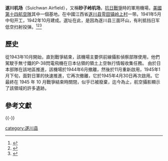 '''遂川机场'''（Suichwan Airfield），又稱'''砂子岭机场'''，[[抗日戰爭|抗日戰爭]]時的軍用機場，[[美國第十四航空隊|美國第十四航空隊]]其中一個基地。在中國江西省[[遂川县|遂川县]][[雩田镇|雩田镇]][[岭上村|岭上村]]一带。1941年5月中旬开工，1942年10月建成。選址在此，是因為遂川县三面环山，有利抵挡日军低空扫射投弹。<ref>{{cite news|title=听遂川90岁老奶奶讲述沙子岭机场，那段惊心动魄的建设回忆|newspaper=遂川微平台|date=2017-10-13|last=|first=|url=https://www.sohu.com/a/197975894_755038|archiveurl=|archivedate=}}</ref><ref>{{cite news|title=遂川「秘密空军基地」始末|newspaper=《传记文学》第九十三卷第一期|date=|last=谭建华|first=|url=http://www.flyingtiger-cacw.com/gb_583.htm|archiveurl=http://web.archive.org/web/20210124133104/http://www.flyingtiger-cacw.com/gb_583.htm|archivedate=2021-01-24}}</ref><ref>{{cite news|title=砂子岭机场的中美爱情故事|newspaper=江西遂川律师网|date=|last=刘述涛|first=|url=http://www.jxscls.com/ShowArticle.shtml?ID=20156258574811162.htm|archiveurl=https://archive.is/12btA|archivedate=2021-01-24}}</ref>

== 歷史 ==
從1943年10月開始，直到戰爭結束，該機場主要供前線攝影偵察部隊使用，他們駕駛手無寸鐵的P-38閃電飛機在日本佔領的領土上空執行情報收集任務。 由於日本部隊在該地區推進，該機場於1944年6月撤離，然後於11月重新啟用，1945年1月下旬，面對日軍的快速推進，它再次撤離，它於1945年4月30日再次啟用。它最終在 1945 年 10 月戰爭結束時關閉，似乎已被廢棄，迄今為止，航空攝影顯示了該領域的許多遺跡。

==參考文獻==

{{reflist}}
{{-}}

{{USAAF 14th Air Force World War II}}

[[category:遂川县|category:遂川县]]
{{stub}}
